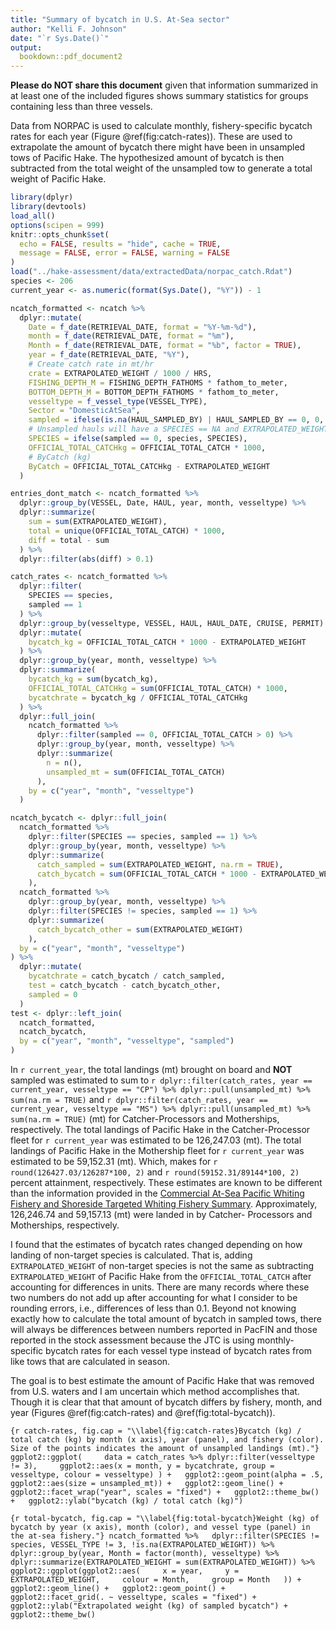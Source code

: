 ```yaml
---
title: "Summary of bycatch in U.S. At-Sea sector"
author: "Kelli F. Johnson"
date: "`r Sys.Date()`"
output:
  bookdown::pdf_document2
---
```


**Please do NOT share this document** given that information summarized in
at least one of the included figures shows summary statistics for groups
containing less than three vessels.

Data from NORPAC is used to calculate monthly, fishery-specific bycatch rates
for each year (Figure \@ref(fig:catch-rates)). These are used to extrapolate
the amount of bycatch there might have been in unsampled tows of Pacific Hake.
The hypothesized amount of bycatch is then subtracted from the total weight of
the unsampled tow to generate a total weight of Pacific Hake.

```r
library(dplyr)
library(devtools)
load_all()
options(scipen = 999)
knitr::opts_chunk$set(
  echo = FALSE, results = "hide", cache = TRUE,
  message = FALSE, error = FALSE, warning = FALSE
)
load("../hake-assessment/data/extractedData/norpac_catch.Rdat")
species <- 206
current_year <- as.numeric(format(Sys.Date(), "%Y")) - 1

ncatch_formatted <- ncatch %>%
  dplyr::mutate(
    Date = f_date(RETRIEVAL_DATE, format = "%Y-%m-%d"),
    month = f_date(RETRIEVAL_DATE, format = "%m"),
    Month = f_date(RETRIEVAL_DATE, format = "%b", factor = TRUE),
    year = f_date(RETRIEVAL_DATE, "%Y"),
    # Create catch rate in mt/hr
    crate = EXTRAPOLATED_WEIGHT / 1000 / HRS,
    FISHING_DEPTH_M = FISHING_DEPTH_FATHOMS * fathom_to_meter,
    BOTTOM_DEPTH_M = BOTTOM_DEPTH_FATHOMS * fathom_to_meter,
    vesseltype = f_vessel_type(VESSEL_TYPE),
    Sector = "DomesticAtSea",
    sampled = ifelse(is.na(HAUL_SAMPLED_BY) | HAUL_SAMPLED_BY == 0, 0, 1),
    # Unsampled hauls will have a SPECIES == NA and EXTRAPOLATED_WEIGHT == NA
    SPECIES = ifelse(sampled == 0, species, SPECIES),
    OFFICIAL_TOTAL_CATCHkg = OFFICIAL_TOTAL_CATCH * 1000,
    # ByCatch (kg)
    ByCatch = OFFICIAL_TOTAL_CATCHkg - EXTRAPOLATED_WEIGHT
  )

entries_dont_match <- ncatch_formatted %>%
  dplyr::group_by(VESSEL, Date, HAUL, year, month, vesseltype) %>%
  dplyr::summarize(
    sum = sum(EXTRAPOLATED_WEIGHT),
    total = unique(OFFICIAL_TOTAL_CATCH) * 1000,
    diff = total - sum
  ) %>%
  dplyr::filter(abs(diff) > 0.1)

catch_rates <- ncatch_formatted %>%
  dplyr::filter(
    SPECIES == species,
    sampled == 1
  ) %>%
  dplyr::group_by(vesseltype, VESSEL, HAUL, HAUL_DATE, CRUISE, PERMIT) %>%
  dplyr::mutate(
    bycatch_kg = OFFICIAL_TOTAL_CATCH * 1000 - EXTRAPOLATED_WEIGHT
  ) %>%
  dplyr::group_by(year, month, vesseltype) %>%
  dplyr::summarize(
    bycatch_kg = sum(bycatch_kg),
    OFFICIAL_TOTAL_CATCHkg = sum(OFFICIAL_TOTAL_CATCH) * 1000,
    bycatchrate = bycatch_kg / OFFICIAL_TOTAL_CATCHkg
  ) %>%
  dplyr::full_join(
    ncatch_formatted %>%
      dplyr::filter(sampled == 0, OFFICIAL_TOTAL_CATCH > 0) %>%
      dplyr::group_by(year, month, vesseltype) %>%
      dplyr::summarize(
        n = n(),
        unsampled_mt = sum(OFFICIAL_TOTAL_CATCH)
      ),
    by = c("year", "month", "vesseltype")
  )

ncatch_bycatch <- dplyr::full_join(
  ncatch_formatted %>%
    dplyr::filter(SPECIES == species, sampled == 1) %>%
    dplyr::group_by(year, month, vesseltype) %>%
    dplyr::summarize(
      catch_sampled = sum(EXTRAPOLATED_WEIGHT, na.rm = TRUE),
      catch_bycatch = sum(OFFICIAL_TOTAL_CATCH * 1000 - EXTRAPOLATED_WEIGHT, na.rm = TRUE)
    ),
  ncatch_formatted %>%
    dplyr::group_by(year, month, vesseltype) %>%
    dplyr::filter(SPECIES != species, sampled == 1) %>%
    dplyr::summarize(
      catch_bycatch_other = sum(EXTRAPOLATED_WEIGHT)
    ),
  by = c("year", "month", "vesseltype")
) %>%
  dplyr::mutate(
    bycatchrate = catch_bycatch / catch_sampled,
    test = catch_bycatch - catch_bycatch_other,
    sampled = 0
  )
test <- dplyr::left_join(
  ncatch_formatted,
  ncatch_bycatch,
  by = c("year", "month", "vesseltype", "sampled")
)
```

In `r current_year`, the total landings (mt) brought on board and **NOT**
sampled was estimated to sum to
`r dplyr::filter(catch_rates, year == current_year, vesseltype == "CP") %>% dplyr::pull(unsampled_mt) %>% sum(na.rm = TRUE)` and
`r dplyr::filter(catch_rates, year == current_year, vesseltype == "MS") %>% dplyr::pull(unsampled_mt) %>% sum(na.rm = TRUE)` (mt)
for Catcher-Processors and Motherships, respectively. The total landings of
Pacific Hake in the Catcher-Processor fleet for `r current_year` was estimated
to be 126,247.03 (mt). The total landings of Pacific Hake in the Mothership
fleet for `r current_year` was estimated to be 59,152.31 (mt). Which, makes for
`r round(126427.03/126287*100, 2)` and `r round(59152.31/89144*100, 2)`
percent attainment, respectively. These estimates are known to be different
than the information provided in the [Commercial At-Sea Pacific Whiting Fishery
and Shoreside Targeted Whiting Fishery Summary
](https://reports.psmfc.org/pacfin/f?p=501:202::INITIAL:YES:::).
Approximately, 126,246.74 and 59,157.13 (mt) were landed in by Catcher-
Processors and Motherships, respectively.

I found that the estimates of bycatch rates changed depending on how landing of
non-target species is calculated. That is, adding `EXTRAPOLATED_WEIGHT` of
non-target species is not the same as subtracting `EXTRAPOLATED_WEIGHT` of
Pacific Hake from the `OFFICIAL_TOTAL_CATCH` after accounting for differences
in units. There are many records where these two numbers do not add up after
accounting for what I consider to be rounding errors, i.e., differences of
less than 0.1. Beyond not knowing exactly how to calculate the total amount
of bycatch in sampled tows, there will always be differences between
numbers reported in PacFIN and those reported in the stock assessment
because the JTC is using monthly-specific bycatch rates for each vessel type
instead of bycatch rates from like tows that are calculated in season.

The goal is to best estimate the amount of Pacific Hake that was removed
from U.S. waters and I am uncertain which method accomplishes that. Though
it is clear that that amount of bycatch differs by fishery, month, and
year (Figures \@ref(fig:catch-rates) and \@ref(fig:total-bycatch)).

```{r catch-rates, fig.cap = "\\label{fig:catch-rates}Bycatch (kg) / total catch (kg) by month (x axis), year (panel), and fishery (color). Size of the points indicates the amount of unsampled landings (mt)."}
ggplot2::ggplot(
    data = catch_rates %>% dplyr::filter(vesseltype != 3),
    ggplot2::aes(x = month, y = bycatchrate, group = vesseltype, colour = vesseltype)
) +
  ggplot2::geom_point(alpha = .5, ggplot2::aes(size = unsampled_mt)) +
  ggplot2::geom_line() +
  ggplot2::facet_wrap("year", scales = "fixed") +
  ggplot2::theme_bw() +
  ggplot2::ylab("bycatch (kg) / total catch (kg)")
```

```{r total-bycatch, fig.cap = "\\label{fig:total-bycatch}Weight (kg) of bycatch by year (x axis), month (color), and vessel type (panel) in the at-sea fishery."}
ncatch_formatted %>%
  dplyr::filter(SPECIES != species, VESSEL_TYPE != 3, !is.na(EXTRAPOLATED_WEIGHT)) %>%
  dplyr::group_by(year, Month = factor(month), vesseltype) %>%
  dplyr::summarize(EXTRAPOLATED_WEIGHT = sum(EXTRAPOLATED_WEIGHT)) %>%
  ggplot2::ggplot(ggplot2::aes(
    x = year,
    y = EXTRAPOLATED_WEIGHT,
    colour = Month,
    group = Month
  )) +
  ggplot2::geom_line() +
  ggplot2::geom_point() +
  ggplot2::facet_grid(. ~ vesseltype, scales = "fixed") +
  ggplot2::ylab("Extrapolated weight (kg) of sampled bycatch") +
  ggplot2::theme_bw()
```
